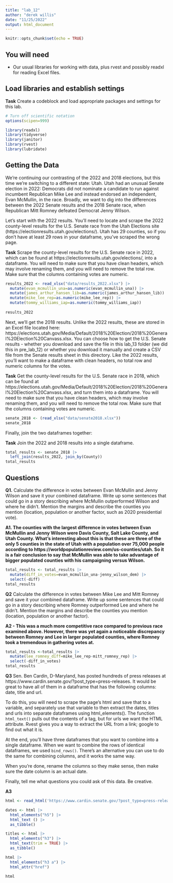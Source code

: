```yaml
---
title: "lab_12"
author: "derek willis"
date: "11/25/2022"
output: html_document
---
```


```r
knitr::opts_chunk$set(echo = TRUE)
```

## You will need

* Our usual libraries for working with data, plus rvest and possibly readxl for reading Excel files.

## Load libraries and establish settings

**Task** Create a codeblock and load appropriate packages and settings for this lab.

```r
# Turn off scientific notation
options(scipen=999)

library(readxl)
library(tidyverse)
library(janitor)
library(rvest)
library(lubridate)
```

## Getting the Data

We're continuing our contrasting of the 2022 and 2018 elections, but this time we're switching to a different state: Utah. Utah had an unusual Senate election in 2022: Democrats did not nominate a candidate to run against incumbent Republican Mike Lee and instead endorsed an independent, Evan McMullin, in the race. Broadly, we want to dig into the differences between the 2022 Senate results and the 2018 Senate race, when Republican Mitt Romney defeated Democrat Jenny Wilson.

Let's start with the 2022 results. You'll need to locate and scrape the 2022 county-level results for the U.S. Senate race from the Utah Elections site (https://electionresults.utah.gov/elections/). Utah has 29 counties, so if you don't have at least 29 rows in your dataframe, you've scraped the wrong page.

**Task** Scrape the county-level results for the U.S. Senate race in 2022, which can be found at https://electionresults.utah.gov/elections/, into a dataframe. You will need to make sure that you have clean headers, which may involve renaming them, and you will need to remove the total row. Make sure that the columns containing votes are numeric.

```r
results_2022 <- read_xlsx("data/results_2022.xlsx") |>
  mutate(evan_mcmullin_una=as.numeric(evan_mcmullin_una)) |>
  mutate(james_arthur_hansen_lib=as.numeric(james_arthur_hansen_lib)) |>
  mutate(mike_lee_rep=as.numeric(mike_lee_rep)) |>
  mutate(tommy_williams_iap=as.numeric(tommy_williams_iap))
  
results_2022
```

Next, we'll get the 2018 results. Unlike the 2022 results, these are stored in an Excel file located here: https://elections.utah.gov/Media/Default/2018%20Election/2018%20General%20Election%20Canvass.xlsx. You can choose how to get the U.S. Senate results - whether you download and save the file in this lab_13 folder (we did this in pre_lab_12) or whether you download it manually and create a CSV file from the Senate results sheet in this directory. Like the 2022 results, you'll want to make a dataframe with clean headers, no total row and numeric columns for the votes.

**Task** Get the county-level results for the U.S. Senate race in 2018, which can be found at https://elections.utah.gov/Media/Default/2018%20Election/2018%20General%20Election%20Canvass.xlsx, and turn them into a dataframe. You will need to make sure that you have clean headers, which may involve renaming them, and you will need to remove the total row. Make sure that the columns containing votes are numeric.

```r
senate_2018 <- (read_xlsx("data/senate2018.xlsx"))
senate_2018
```

Finally, join the two dataframes together:

**Task** Join the 2022 and 2018 results into a single dataframe.

```r
total_results <- senate_2018 |>
  left_join(results_2022, join_by(County))
total_results
```

## Questions

**Q1.** Calculate the difference in votes between Evan McMullin and Jenny Wilson and save it your combined dataframe. Write up some sentences that could go in a story describing where McMullin outperformed Wilson and where he didn't. Mention the margins and describe the counties you mention (location, population or another factor, such as 2020 presidential vote).

**A1. The counties with the largest difference in votes between Evan McMullin and Jenny Wilson were Davis County, Salt Lake County, and Utah County. What's interesting about this is that these are three of the only 5 counties in the state of Utah with a population over 75,000 people according to https://worldpopulationreview.com/us-counties/utah. So it is a fair conclusion to say that McMullin was able to take advantage of bigger populated counties with his campaigning versus Wilson. ** 

```r
total_results <- total_results |>
  mutate(diff_in_votes=evan_mcmullin_una-jenny_wilson_dem) |>
  select(-diff)
total_results
```

**Q2** Calculate the difference in votes between Mike Lee and Mitt Romney and save it your combined dataframe. Write up some sentences that could go in a story describing where Romney outperformed Lee and where he didn't. Mention the margins and describe the counties you mention (location, population or another factor).

**A2 - This was a much more competitive race compared to previous race examined above. However, there was yet again a noticeable discrepancy between Romney and Lee in larger populated counties, where Romney took a tremendous in gathering votes at.** 

```r
total_results <-total_results |>
  mutate(lee_romney_diff=mike_lee_rep-mitt_romney_rep) |>
  select(-diff_in_votes)
total_results
```

**Q3** Sen. Ben Cardin, D-Maryland, has posted hundreds of press releases at https://www.cardin.senate.gov/?post_type=press-releases. It would be great to have all of them in a dataframe that has the following columns: date, title and url.

To do this, you will need to scrape the page's html and save that to a variable, and separately use that variable to then extract the dates, titles and urls into separate dataframes using html_elements(). The function `html_text()` pulls out the contents of a tag, but for urls we want the HTML attribute. Rvest gives you a way to extract the URL from a link; google to find out what it is.

At the end, you'll have three dataframes that you want to combine into a single dataframe. When we want to combine the rows of identical dataframes, we used `bind_rows()`. There's an alternative you can use to do the same for combining columns, and it works the same way.

When you're done, rename the columns so they make sense, then make sure the date column is an actual date.

Finally, tell me what questions you could ask of this data. Be creative.

**A3** 

```r
html <- read_html('https://www.cardin.senate.gov/?post_type=press-releases')

dates <- html |>
  html_elements("h5") |>
  html_text () |>
  as_tibble()

titles <- html |>
  html_elements("h3") |>
  html_text(trim = TRUE) |>
  as_tibble()

html |>
  html_elements("h3 a") |>
  html_attr("href")

html
```
